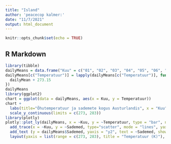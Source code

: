 ```yaml
---
title: "Island"
author: 'peacecop kalmer:'
date: "11/7/2021"
output: html_document
---
```


```r
knitr::opts_chunk$set(echo = TRUE)
```

## R Markdown



```r
library(tibble)
dailyMeans = data.frame("Kuu" = c("01", "02", "03", "04", "05", "06", "07", "08", "09", "10", "11", "12"), "Temperatuur" = c(1.24, 1.29, 1.28, 2.42, 4.89, 8.09, 9.69, 9.64, 7.81, 4.94, 2.34, .44), "Sademed" = c(142.54, 157.05, 96.66, 93.23, 62.75, 48.42, 73.1, 100.87, 152.51, 136.85, 116.54, 144.2))
dailyMeans[c("Temperatuur")] = lapply(dailyMeans[c("Temperatuur")], function(dailyMean) {
  dailyMean + 273.15
})
dailyMeans
library(ggplot2)
chart = ggplot(data = dailyMeans, aes(x = Kuu, y = Temperatuur))
chart +
  labs(title="Õhutemperatuur ja sademete kogus Austurlandis", x = "Kuu", y = "Temperatuur (K)")+
  scale_y_continuous(limits = c(273, 283))
library(plotly)
plotly::plot_ly(dailyMeans, x = ~Kuu, y = ~Temperatuur, type = "bar", name = "Temperatuurid", text = ~Temperatuur) %>%
  add_trace(x = ~Kuu, y = ~Sademed, type="scatter", mode = "lines", yaxis = "y2", name = "Sademeid") %>%
  add_text (y = dailyMeans$Sademed, yaxis = "y2", text = ~Sademed, showlegend = FALSE) %>%
  layout(yaxis = list(range = c(273, 283), title = "Temperatuur (K)"), yaxis2 = list(range = c(0, 160), overlaying = "y", side = "right", title = "Sademed (mm)"))
```

